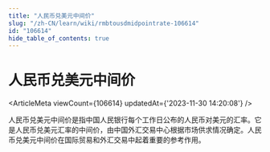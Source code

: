 ```yaml
---
title: "人民币兑美元中间价"
slug: "/zh-CN/learn/wiki/rmbtousdmidpointrate-106614"
id: "106614"
hide_table_of_contents: true
---
```



<Breadcrumbs current="人民币兑美元中间价" />

# 人民币兑美元中间价

<ArticleMeta viewCount={106614} updatedAt={'2023-11-30 14:20:08'} />
<div className='border-solid border-b border-t-0 my-4 border-[var(--ifm-color-gray-300)]' />

人民币兑美元中间价是指中国人民银行每个工作日公布的人民币对美元的汇率。它是人民币兑美元汇率的中间价，由中国外汇交易中心根据市场供求情况确定。人民币兑美元中间价在国际贸易和外汇交易中起着重要的参考作用。
